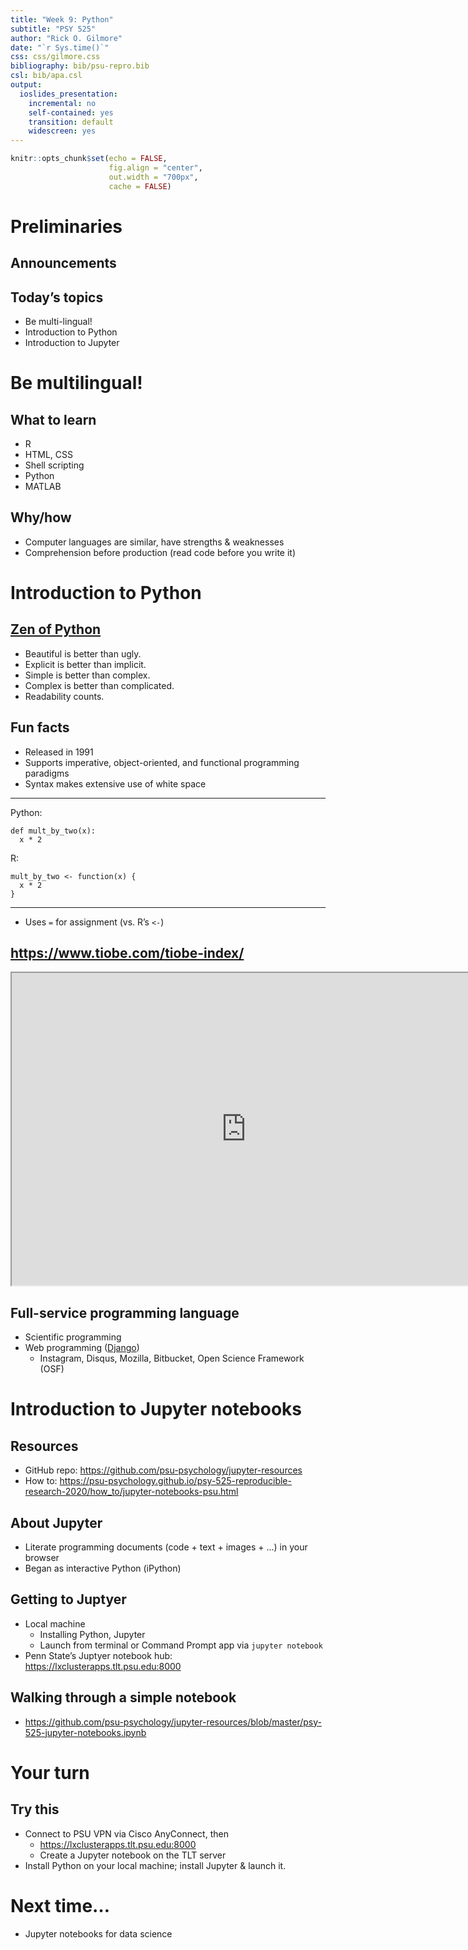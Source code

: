 ```yaml
---
title: "Week 9: Python"
subtitle: "PSY 525"
author: "Rick O. Gilmore"
date: "`r Sys.time()`"
css: css/gilmore.css
bibliography: bib/psu-repro.bib
csl: bib/apa.csl
output:
  ioslides_presentation:
    incremental: no
    self-contained: yes
    transition: default
    widescreen: yes
---
```


```r
knitr::opts_chunk$set(echo = FALSE, 
                      fig.align = "center",
                      out.width = "700px",
                      cache = FALSE)
```

<!-- Scrolling slides -->
<!-- http://stackoverflow.com/q/38260799 -->
<style>
slides > slide { overflow: scroll; }
slides > slide:not(.nobackground):before {
  background: none;
  }
slides > slide:not(.nobackground):after {
  content: '';
  background: none;
  }
}
</style>

# Preliminaries

## Announcements

## Today's topics

- Be multi-lingual!
- Introduction to Python
- Introduction to Jupyter

# Be multilingual!

## What to learn

- R
- HTML, CSS
- Shell scripting
- Python
- MATLAB

## Why/how

- Computer languages are similar, have strengths & weaknesses
- Comprehension before production (read code before you write it)

# Introduction to Python

## [Zen of Python](https://en.wikipedia.org/wiki/Zen_of_Python)

- Beautiful is better than ugly.
- Explicit is better than implicit.
- Simple is better than complex.
- Complex is better than complicated.
- Readability counts.

## Fun facts

- Released in 1991
- Supports imperative, object-oriented, and functional programming paradigms
- Syntax makes extensive use of white space

---

Python:

```
def mult_by_two(x):
  x * 2
```

R:

```
mult_by_two <- function(x) {
  x * 2
}
```

---

- Uses `=` for assignment (vs. R's `<-`)

## <https://www.tiobe.com/tiobe-index/>

<iframe src="https://www.tiobe.com/tiobe-index/" height="500px" width="750px">
</iframe>

## Full-service programming language

- Scientific programming
- Web programming ([Django](https://www.djangoproject.com/))
  - Instagram, Disqus, Mozilla, Bitbucket, Open Science Framework (OSF)

# Introduction to Jupyter notebooks

## Resources

- GitHub repo: <https://github.com/psu-psychology/jupyter-resources>
- How to: <https://psu-psychology.github.io/psy-525-reproducible-research-2020/how_to/jupyter-notebooks-psu.html>

## About Jupyter

- Literate programming documents (code + text + images + ...) in your browser
- Began as interactive Python (iPython)

## Getting to Juptyer

- Local machine
  - Installing Python, Jupyter
  - Launch from terminal or Command Prompt app via `jupyter notebook`
- Penn State's Juptyer notebook hub: <https://lxclusterapps.tlt.psu.edu:8000>

## Walking through a simple notebook

- <https://github.com/psu-psychology/jupyter-resources/blob/master/psy-525-jupyter-notebooks.ipynb>

# Your turn

## Try this

- Connect to PSU VPN via Cisco AnyConnect, then
  - <https://lxclusterapps.tlt.psu.edu:8000>
  - Create a Jupyter notebook on the TLT server
- Install Python on your local machine; install Jupyter & launch it.

# Next time...

- Jupyter notebooks for data science
